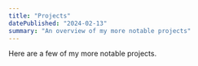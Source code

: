 ```yaml
---
title: "Projects"
datePublished: "2024-02-13"
summary: "An overview of my more notable projects"
---
```


Here are a few of my more notable projects.

<Card
  url="https://github.com/espeon/blog"
  title="blog"
  description="My current blog (this one :p), made in Next.js, with MDX and TailwindCSS."
/>

<Card
  url="https://github.com/espeon/oshiro"
  title="oshiro"
  description="A Rust-based Discord bot utilizing Twilight, a Discord API library."
/>

<Card
  url="https://github.com/espeon/gif"
  title="gif"
  description="A Rust-based web API designed to provide random GIFs."
/>